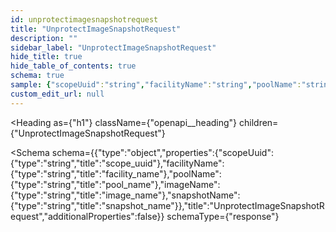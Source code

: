 ```yaml
---
id: unprotectimagesnapshotrequest
title: "UnprotectImageSnapshotRequest"
description: ""
sidebar_label: "UnprotectImageSnapshotRequest"
hide_title: true
hide_table_of_contents: true
schema: true
sample: {"scopeUuid":"string","facilityName":"string","poolName":"string","imageName":"string","snapshotName":"string"}
custom_edit_url: null
---
```



<Heading
  as={"h1"}
  className={"openapi__heading"}
  children={"UnprotectImageSnapshotRequest"}
>
</Heading>





<Schema
  schema={{"type":"object","properties":{"scopeUuid":{"type":"string","title":"scope_uuid"},"facilityName":{"type":"string","title":"facility_name"},"poolName":{"type":"string","title":"pool_name"},"imageName":{"type":"string","title":"image_name"},"snapshotName":{"type":"string","title":"snapshot_name"}},"title":"UnprotectImageSnapshotRequest","additionalProperties":false}}
  schemaType={"response"}
>
  
</Schema>
            